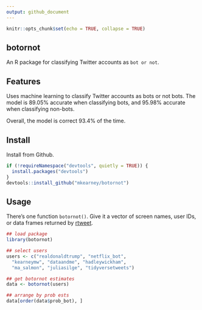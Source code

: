 ```yaml
---
output: github_document
---
```


```r
knitr::opts_chunk$set(echo = TRUE, collapse = TRUE)
```

## botornot

An R package for classifying Twitter accounts as `bot or not`.

## Features

Uses machine learning to classify Twitter accounts as bots or not bots. The model is 89.05% accurate when classifying bots, and 95.98% accurate when classifying non-bots.

Overall, the model is correct 93.4% of the time. 

## Install

Install from Github.

```r
if (!requireNamespace("devtools", quietly = TRUE)) {
  install.packages("devtools")
}
devtools::install_github("mkearney/botornot")
```

## Usage

There's one function `botornot()`. Give it a vector of screen names, user IDs, or data frames returned by [rtweet](http://rtweet.info).

```r
## load package
library(botornot)

## select users
users <- c("realdonaldtrump", "netflix_bot",
  "kearneymw", "dataandme", "hadleywickham",
  "ma_salmon", "juliasilge", "tidyversetweets")

## get botornot estimates
data <- botornot(users)

## arrange by prob ests
data[order(data$prob_bot), ]
```
